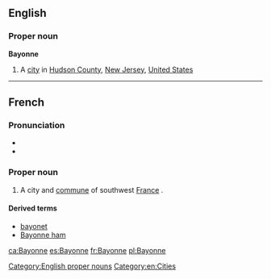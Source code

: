 ==English==

===Proper noun===
{{wikipedia}}
'''Bayonne'''

# A [[city]] in [[Hudson County]], [[New Jersey]], [[United States]]

[[Category:English proper nouns]]

----

==French==

===Pronunciation===
* {{IPA|/bajɔn/}}
* {{audio|Fr-Paris--Bayonne.ogg|Audio (Paris)}}

===Proper noun===
{{fr-proper noun}}

# A city and [[commune]] of southwest [[France]] .

====Derived terms====
* [[bayonet]]
* [[Bayonne ham]]

[[Category:en:Cities]]

[[ca:Bayonne]]
[[es:Bayonne]]
[[fr:Bayonne]]
[[pl:Bayonne]]